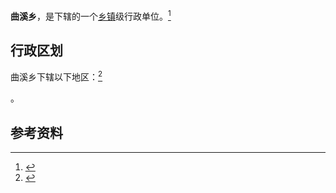 {{中国乡级行政区|35/08/25/208/000}}

'''曲溪乡'''，是{{PRC admin/fullname|35/08/25/208/000|3}}下辖的一个[[乡镇|乡镇]]级行政单位。<ref>{{PRC admin/ref sgc|{{PRC admin/parent|35/08/25/208/000}}}}</ref>

== 行政区划 ==

曲溪乡下辖以下地区：<ref>{{PRC admin/ref sgc|35/08/25/208/000}}</ref>

{{PRC admin/children|35/08/25/208/000}}。

== 参考资料 ==

{{reflist}}

{{行政区划小作品}}
{{PRC admin/navcat|35/08/25/208/000}}